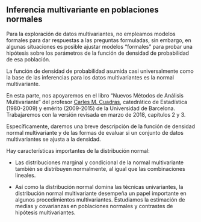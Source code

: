## Inferencia multivariante en poblaciones normales

Para la exploración de datos multivariantes, no empleamos modelos formales para dar respuestas a las preguntas formuladas, sin embargo, en algunas situaciones es posible ajustar modelos "formales" para probar una hipótesis  sobre los parámetros de la función de densidad de probabilidad de esa población. 

La función de densidad de probabilidad asumida casi universalmente como
la base de las inferencias para los datos multivariantes es la normal multivariante.

En esta parte, nos apoyaremos en el libro "Nuevos Métodos de Análisis Multivariante" del profesor [Carles M. Cuadras](https://scholar.google.es/citations?user=1N2XrJ4AAAAJ&hl=es), catedrático de Estadística (1980-2009) y emérito (2009-2015) de la Universidad de Barcelona. Trabajaremos con la versión revisada en marzo de 2018, capítulos 2 y 3. 

Específicamente, daremos una breve descripción de la función de densidad normal multivariante y de las formas de evaluar si un conjunto de datos multivariantes se ajusta a la densidad. 

Hay características importantes de la distribución normal: 

* Las distribuciones marginal y condicional de la normal multivariante también se distribuyen normalmente, al igual que las combinaciones lineales. 

* Así como la distribución normal domina las técnicas univariantes, la distribución normal multivariante desempeña un papel importante en algunos procedimientos multivariantes. Estudiamos la estimación de medias y covarianzas en poblaciones normales y contrastes de hipótesis multivariantes.



